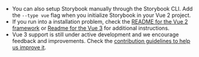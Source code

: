 - You can also setup Storybook manually through the Storybook CLI. Add the `--type vue` flag when you initialize Storybook in your Vue 2 project.
- If you run into a installation problem, check the [README for the Vue 2 framework](../../app/vue/README.md) or [Readme for the Vue 3](../../app/vue/README.md) for additional instructions.
- Vue 3 support is still under active development and we encourage feedback and improvements. Check the [contribution guidelines to help us improve it](../../CONTRIBUTING.md).
